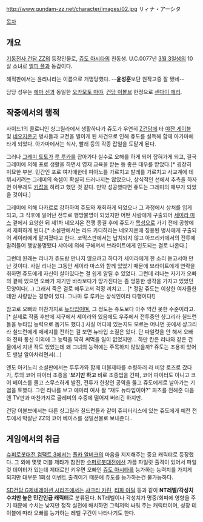 http://www.gundam-zz.net/character/images/02.jpg
リィナ・アーシタ

[[목차]]

== 개요 ==
[[기동전사 건담 ZZ]]의 등장인물로, [[쥬도 아시타]]의 친동생. U.C.0077년 [[3월 3일]]생의 10살 소녀로 [[엘피 플]]과 동갑이다.

해적판에서는 윤리나라는 이름으로 개명당했다. --'''윤성훈'''보단 원작고증 잘 됐네--

담당 성우는 [[에마 신]]과 동일한 [[오카모토 마야]], [[건담 이볼브]] 한정으로 [[센다이 에리]].


== 작중에서의 행적 ==
사이드1의 콜로니인 샹그릴라에서 생활하다가 쥬도가 우연히 [[Z건담]]에 타 [[야잔 게이블]] 및 [[네오지온]]군 병사들과 교전을 벌이게 된 사건으로 인해 쥬도를 설득해 함께 아가마에 타게 되었다. 아가마에서는 식사, 빨래 등의 각종 잡일을 도맡게 된다.

그러나 [[그레미 토토]]가 [[루 루카]]를 잡아가다 실수로 오해를 하게 되어 잡혀가게 되고, 결국 그레미에 의해 포로 생활을 하면서 영재 교육을 받는 등 좋은 대우를 받았다.[* 굉장히 미묘한 부분. 민간인 포로 여자애한테 피아노를 가르치고 발레를 가르치고 사교계에 데뷔시키려는 그레미의 속셈이 확실히 드러나지는 않았으나, 상식적인 선에서 추측을 하자면 아무래도 [[키잡]]을 하려고 했던 것 같다. 만약 성공했다면 쥬도는 그레미의 매부가 되었을 것이다.]

그레미에 의해 다카르로 강하하여 쥬도와 재회하게 되었으나 그 과정에서 상처를 입게 되고, 그 직후에 일어난 전투로 행방불명이 되었지만 어떤 사람에게 구출되어 [[세이라 마스]] 곁에서 요양한 뒤 제1차 네오지온 전쟁 종결 후에 쥬도가 [[목성]]으로 가기 전에 공항에서 재회하게 된다.[* 소설판에서는 라드 카디하라는 네오지온에 징용된 병사에게 구출되어 세이라에게 맡겨졌다고 한다. 코믹스판에서는 납치되지 않고 아프리카에서의 전투에 말려들어 행방불명됐다 샤아에 의해 구해져서 브라이트에게 인도되는 걸로 나온다.] 

그런데 원래는 리나가 쥬도랑 만나지 않으려고 하다가 세이라에게 한 소리 듣고서야 만난 것이다. 사실 리나는 그동안 세이라 마스와 함께 있었기 때문에 브라이트에게 연락을 취하면 쥬도에게 자신이 살아있다는 걸 쉽게 알릴 수 있었다. 그런데 리나는 자기가 오빠의 곁에 있으면 오빠가 자기만 바라보다가 망가진다는 좀 엉뚱한 생각을 가지고 있었던 모양이다(...) 그래서 죽은 걸로 해두고서 걱정 끼치고... [* 정말 쥬도는 이상한 여자들한테만 사랑받는 경향이 있다. 그나마 루 루카는 상식인이라 다행이다!] 

참고로 오빠와 마찬가지로 [[뉴타입]]이며, 그 정도는 쥬도보다 아주 약간 못한 수준이라고.[* 실제로 작품 후반에 지구에서 세이라와 있음에도 우주에서 전투중인 샹그리라 칠드런들을 뉴타입 능력으로 돕기도 했다.] 사실 어디에 있는지도 모르는 머나먼 곳에서 샹그리라 칠드런에게 메세지를 전하는 걸 보면 뉴타입 소질은 있다. 단 파일럿을 안 해서 오빠와 전파 통신 이외에 그 능력을 딱히 써먹을 일이 없었지만... 하만 칸은 리나와 같은 건물에서 지낸 적도 있었는데 왜 그녀의 능력에는 주목하지 않았을까? 쥬도는 조용히 있어도 맨날 알아차리면서(...)

엔도 아키노리 소설판에서는 루루카와 함께 더블제타를 수령하러 라 비앙 로즈로 갔다가, 루의 코어 파이터 조종을 ‘'''보기만 하고''' 비로 조종법을 간파, 코어 파이터도 아니고 코어 베이스를 몰고 스무스하게 발진, 전투가 한창인 공역을 뚫고 쥬도에게로 날아가는 기염을 토했다. 그런 리나를 보고 에마리 여사 왈 “쟤도 뉴타입이야?” 파츠를 전해준 다음엔 TV판과 마찬가지로 글레미의 수중에 떨어져 버리긴 하지만.

건담 이볼브에서는 다른 샹그릴라 칠드런들과 같이 쥬피터리스에 있는 쥬도에게 예전 전투에서 박살난 ZZ의 코어 베이스를 생일선물로 보내준다..

== 게임에서의 취급 ==
[[슈퍼로봇대전 컴팩트 3]]에서는 [[폴카 알버크]]의 마음을 지지해주는 중요 캐릭터로 등장했다. 그 외에 몇몇 더블 제타가 참전한 [[슈퍼로봇대전]]에선 가끔 파일럿 출격이 있어서 파일럿 데이터가 있는데 제대로만 키우면 오빠인 [[쥬도 아시타]]를 능가하는 능력치를 가지게 되지만 대부분 1회성 이벤트 출격이기 때문에 쥬도를 능가하는건 불가능하다.

[[SD건담 G제네레이션 시리즈]]에서는 [[샤크티 카린]], [[티파 아딜]] 등과 같이 '''NT레벨/각성치 수치만 높은 민간인급 캐릭터'''로 분류된다. NT레벨이나 각성치가 명중/회피에 영향을 주기 때문에 수치는 낮지만 정작 실전에 배치하면 그럭저럭 싸워 주는 캐릭터이며, 성장 테이블에 따라 오빠를 능가하는 레벨 구간이 나타나기도 한다.

